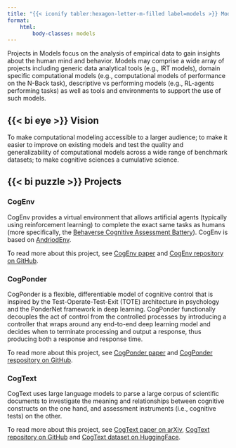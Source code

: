 ```yaml
---
title: "{{< iconify tabler:hexagon-letter-m-filled label=models >}} Models"
format:
    html:
        body-classes: models
---
```


Projects in Models focus on the analysis of empirical data to gain insights about the human mind and behavior. Models may comprise a wide array of projects including generic data analytical tools (e.g., IRT models), domain specific computational models (e.g., computational models of performance on the N-Back task), descriptive vs performing models (e.g., RL-agents performing tasks) as well as tools and environments to support the use of such models.

## {{< bi eye >}} Vision
To make computational modeling accessible to a larger audience; to make it easier to improve on existing models and test the quality and generalizability of computational models across a wide range of benchmark datasets; to make cognitive sciences a cumulative science.

##  {{< bi puzzle >}} Projects

### CogEnv
CogEnv provides a virtual environment that allows artificial agents (typically using reinforcement learning) to complete the exact same tasks as humans (more specifically, the [Behaverse Cognitive Assessment Battery](/assessments/index.qmd)). CogEnv is based on [AndriodEnv](https://arxiv.org/abs/2105.13231 ).

::: {.callout}

To read more about this project, see [CogEnv paper](https://2022.ccneuro.org/proceedings/0000205.pdf?pn=1198) and [CogEnv repository on GitHub](https://github.com/morteza/CogEnv).

:::


### CogPonder
CogPonder is a flexible, differentiable model of cognitive control that is inspired by the Test-Operate-Test-Exit (TOTE) architecture in psychology and the PonderNet framework in deep learning. CogPonder functionally decouples the act of control from the controlled processes by introducing a controller that wraps around any end-to-end deep learning model and decides when to terminate processing and output a response, thus producing both a response and response time.


::: {.callout}

To read more about this project, see [CogPonder paper](https://2023.ccneuro.org/proceedings/0001148.pdf) and [CogPonder respository on GitHub](https://github.com/morteza/CogPonder).

:::



### CogText
CogText uses large language models to parse a large corpus of scientific documents to investigate the meaning and relationships between cognitive constructs on the one hand, and assessment instruments (i.e., cognitive tests) on the other.


::: {.callout}

To read more about this project, see [CogText paper on arXiv](https://arxiv.org/abs/2203.11016), [CogText repository on GitHub](https://github.com/morteza/CogText) and [CogText dataset on HuggingFace](https://huggingface.co/datasets/morteza/cogtext).

:::
